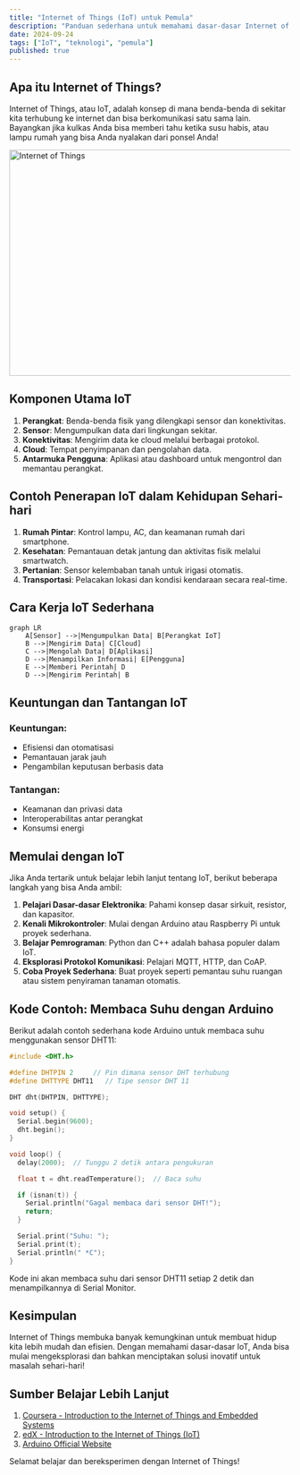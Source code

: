 ```yaml
---
title: "Internet of Things (IoT) untuk Pemula"
description: "Panduan sederhana untuk memahami dasar-dasar Internet of Things (IoT) dan penerapannya dalam kehidupan sehari-hari."
date: 2024-09-24
tags: ["IoT", "teknologi", "pemula"]
published: true
---
```


## Apa itu Internet of Things?

Internet of Things, atau IoT, adalah konsep di mana benda-benda di sekitar kita terhubung ke internet dan bisa berkomunikasi satu sama lain. Bayangkan jika kulkas Anda bisa memberi tahu ketika susu habis, atau lampu rumah yang bisa Anda nyalakan dari ponsel Anda!

<Image src="/images/blogs/iot.jpeg" width="718" height="404" alt="Internet of Things" />

## Komponen Utama IoT

1. **Perangkat**: Benda-benda fisik yang dilengkapi sensor dan konektivitas.
2. **Sensor**: Mengumpulkan data dari lingkungan sekitar.
3. **Konektivitas**: Mengirim data ke cloud melalui berbagai protokol.
4. **Cloud**: Tempat penyimpanan dan pengolahan data.
5. **Antarmuka Pengguna**: Aplikasi atau dashboard untuk mengontrol dan memantau perangkat.

## Contoh Penerapan IoT dalam Kehidupan Sehari-hari

1. **Rumah Pintar**: Kontrol lampu, AC, dan keamanan rumah dari smartphone.
2. **Kesehatan**: Pemantauan detak jantung dan aktivitas fisik melalui smartwatch.
3. **Pertanian**: Sensor kelembaban tanah untuk irigasi otomatis.
4. **Transportasi**: Pelacakan lokasi dan kondisi kendaraan secara real-time.

## Cara Kerja IoT Sederhana

```mermaid
graph LR
    A[Sensor] -->|Mengumpulkan Data| B[Perangkat IoT]
    B -->|Mengirim Data| C[Cloud]
    C -->|Mengolah Data| D[Aplikasi]
    D -->|Menampilkan Informasi| E[Pengguna]
    E -->|Memberi Perintah| D
    D -->|Mengirim Perintah| B
```

## Keuntungan dan Tantangan IoT

### Keuntungan:

- Efisiensi dan otomatisasi
- Pemantauan jarak jauh
- Pengambilan keputusan berbasis data

### Tantangan:

- Keamanan dan privasi data
- Interoperabilitas antar perangkat
- Konsumsi energi

## Memulai dengan IoT

Jika Anda tertarik untuk belajar lebih lanjut tentang IoT, berikut beberapa langkah yang bisa Anda ambil:

1. **Pelajari Dasar-dasar Elektronika**: Pahami konsep dasar sirkuit, resistor, dan kapasitor.
2. **Kenali Mikrokontroler**: Mulai dengan Arduino atau Raspberry Pi untuk proyek sederhana.
3. **Belajar Pemrograman**: Python dan C++ adalah bahasa populer dalam IoT.
4. **Eksplorasi Protokol Komunikasi**: Pelajari MQTT, HTTP, dan CoAP.
5. **Coba Proyek Sederhana**: Buat proyek seperti pemantau suhu ruangan atau sistem penyiraman tanaman otomatis.

## Kode Contoh: Membaca Suhu dengan Arduino

Berikut adalah contoh sederhana kode Arduino untuk membaca suhu menggunakan sensor DHT11:

```cpp
#include <DHT.h>

#define DHTPIN 2     // Pin dimana sensor DHT terhubung
#define DHTTYPE DHT11   // Tipe sensor DHT 11

DHT dht(DHTPIN, DHTTYPE);

void setup() {
  Serial.begin(9600);
  dht.begin();
}

void loop() {
  delay(2000);  // Tunggu 2 detik antara pengukuran

  float t = dht.readTemperature();  // Baca suhu

  if (isnan(t)) {
    Serial.println("Gagal membaca dari sensor DHT!");
    return;
  }

  Serial.print("Suhu: ");
  Serial.print(t);
  Serial.println(" *C");
}
```

Kode ini akan membaca suhu dari sensor DHT11 setiap 2 detik dan menampilkannya di Serial Monitor.

## Kesimpulan

Internet of Things membuka banyak kemungkinan untuk membuat hidup kita lebih mudah dan efisien. Dengan memahami dasar-dasar IoT, Anda bisa mulai mengeksplorasi dan bahkan menciptakan solusi inovatif untuk masalah sehari-hari!

## Sumber Belajar Lebih Lanjut

1. [Coursera - Introduction to the Internet of Things and Embedded Systems](https://www.coursera.org/learn/iot)
2. [edX - Introduction to the Internet of Things (IoT)](https://www.edx.org/learn/internet-of-things/curtin-university-internet-of-things-iot)
3. [Arduino Official Website](https://www.arduino.cc/en/Tutorial/HomePage)

Selamat belajar dan bereksperimen dengan Internet of Things!
